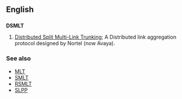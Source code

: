 ==English==

==={{initialism-old|en}}===
'''DSMLT'''

# {{context|computing}} [[w:Distributed Split Multi-Link Trunking|Distributed Split Multi-Link Trunking]]; A Distributed link aggregation protocol designed by Nortel (now Avaya).

===See also===
* [[MLT]]
* [[SMLT]]
* [[RSMLT]]
* [[SLPP]]